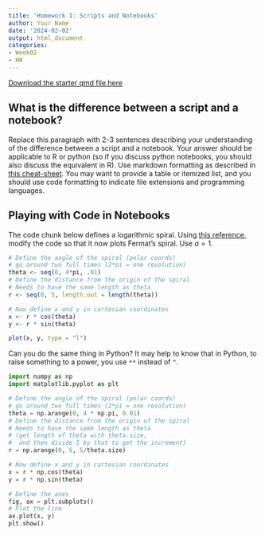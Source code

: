 ```yaml
---
title: 'Homework 1: Scripts and Notebooks'
author: Your Name
date: '2024-02-02'
output: html_document
categories:
- Week02
- HW
---
```


[Download the starter qmd file here](https://raw.githubusercontent.com/srvanderplas/unl-stat151/main/homework/01-scripts-notebooks.qmd)

## What is the difference between a script and a notebook?

Replace this paragraph with 2-3 sentences describing your understanding of the difference between a script and a notebook. Your answer should be applicable to R or python (so if you discuss python notebooks, you should also discuss the equivalent in R). Use markdown formatting as described in [this cheat-sheet](https://www.rstudio.com/wp-content/uploads/2015/02/rmarkdown-cheatsheet.pdf). You may want to provide a table or itemized list, and you should use code formatting to indicate file extensions and programming languages.


## Playing with Code in Notebooks

The code chunk below defines a logarithmic spiral. 
Using [this reference](https://mathworld.wolfram.com/ArchimedeanSpiral.html), modify the code so that it now plots Fermat's spiral. Use $a = 1$.

```r
# Define the angle of the spiral (polar coords)
# go around two full times (2*pi = one revolution)
theta <- seq(0, 4*pi, .01) 
# Define the distance from the origin of the spiral
# Needs to have the same length as theta
r <- seq(0, 5, length.out = length(theta))

# Now define x and y in cartesian coordinates
x <- r * cos(theta)
y <- r * sin(theta)

plot(x, y, type = "l")
```

Can you do the same thing in Python? It may help to know that in Python, to raise something to a power, you use `**` instead of `^`. 


```python
import numpy as np
import matplotlib.pyplot as plt

# Define the angle of the spiral (polar coords)
# go around two full times (2*pi = one revolution)
theta = np.arange(0, 4 * np.pi, 0.01)
# Define the distance from the origin of the spiral
# Needs to have the same length as theta 
# (get length of theta with theta.size, 
#  and then divide 5 by that to get the increment)
r = np.arange(0, 5, 5/theta.size)

# Now define x and y in cartesian coordinates
x = r * np.cos(theta)
y = r * np.sin(theta)

# Define the axes
fig, ax = plt.subplots()
# Plot the line
ax.plot(x, y)
plt.show()
```
